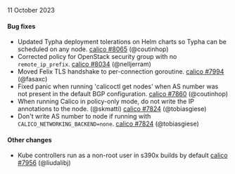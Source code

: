 11 October 2023

#### Bug fixes

 - Updated Typha deployment tolerations on Helm charts so Typha can be scheduled on any node. [calico #8065](https://github.com/projectcalico/calico/pull/8065) (@coutinhop)
 - Corrected policy for OpenStack security group with no `remote_ip_prefix`. [calico #8034](https://github.com/projectcalico/calico/pull/8034) (@nelljerram)
 - Moved Felix TLS handshake to per-connection goroutine. [calico #7994](https://github.com/projectcalico/calico/pull/7994) (@fasaxc)
 - Fixed panic when running 'calicoctl get nodes' when AS number was not present in the default BGP configuration. [calico #7860](https://github.com/projectcalico/calico/pull/7860) (@coutinhop)
 - When running Calico in policy-only mode, do not write the IP annotations to the node. (@skmatti) [calico #7824](https://github.com/projectcalico/calico/pull/7824) (@tobiasgiese)
 - Don't write AS number to node if running with `CALICO_NETWORKING_BACKEND=none`. [calico #7824](https://github.com/projectcalico/calico/pull/7824) (@tobiasgiese)

#### Other changes

 - Kube controllers run as a non-root user in s390x builds by default [calico #7956](https://github.com/projectcalico/calico/pull/7956) (@liudalibj)